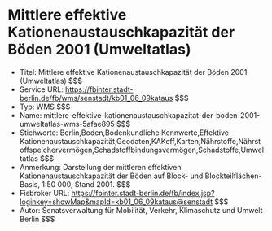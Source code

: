 # Mittlere effektive Kationenaustauschkapazität der Böden 2001 (Umweltatlas)
- Titel: Mittlere effektive Kationenaustauschkapazität der Böden 2001 (Umweltatlas) $$$
- Service URL: https://fbinter.stadt-berlin.de/fb/wms/senstadt/kb01_06_09kataus $$$
- Typ: WMS $$$
- Name: mittlere-effektive-kationenaustauschkapazitat-der-boden-2001-umweltatlas-wms-5afae895 $$$
- Stichworte: Berlin,Boden,Bodenkundliche Kennwerte,Effektive Kationenaustauschkapazität,Geodaten,KAKeff,Karten,Nährstoffe,Nährstoffspeichervermögen,Schadstoffbindungsvermögen,Schadstoffe,Umweltatlas $$$
- Anmerkung: Darstellung der mittleren effektiven Kationenaustauschkapazität der Böden auf Block- und Blockteilflächen-Basis, 1:50 000, Stand 2001. $$$
- Fisbroker URL: https://fbinter.stadt-berlin.de/fb/index.jsp?loginkey=showMap&mapId=kb01_06_09kataus@senstadt $$$
- Autor: Senatsverwaltung für Mobilität, Verkehr, Klimaschutz und Umwelt Berlin $$$
